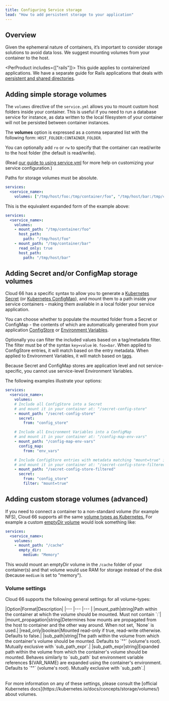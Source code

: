 ```yaml
---
title: Configuring Service storage
lead: "How to add persistent storage to your application"
---
```


## Overview

Given the ephemeral nature of containers, it’s important to consider storage solutions to avoid data loss. We suggest mounting volumes from your container to the host.

<PerProduct includes={["rails"]}>
This guide applies to containerized applications. We have a separate guide for Rails applications that deals with [persistent and shared directories](/docs/build-and-config/rails-shared-directories).
</PerProduct>

## Adding simple storage volumes

The `volumes` directive of the `service.yml` allows you to mount custom host folders inside your container. This is useful if you need to run a database service for instance, as data written to the local filesystem of your container will not be persisted between container instances. 

The **volumes** option is expressed as a comma separated list with the following form: `HOST_FOLDER:CONTAINER_FOLDER`.

You can optionally add `ro` or `rw` to specify that the container can read/write to the host folder (the default is read/write).

(Read [our guide to using service.yml](/docs/build-and-config/docker-service-configuration) for more help on customizing your service configuration.)

<Callout type="warning" title="No relative paths">
Paths for storage volumes must be absolute. 
</Callout>

```yaml
services:
  <service_name>:
    volumes: ["/tmp/host/foo:/tmp/container/foo", "/tmp/host/bar:/tmp/container/bar:ro"]
```

This is the equivalent expanded form of the example above:
```yaml
services:
  <service_name>:
    volumes:
    - mount_path: "/tmp/container/foo"
      host_path: 
        path: "/tmp/host/foo"
    - mount_path: "/tmp/container/bar"
      read_only: true
      host_path: 
        path: "/tmp/host/bar"
```

## Adding Secret and/or ConfigMap storage volumes

Cloud 66 has a specific syntax to allow you to generate a [Kubernetes Secret](https://kubernetes.io/docs/concepts/configuration/secret/) (or [Kubernetes ConfigMap](https://kubernetes.io/docs/concepts/configuration/configmap/)), and mount them to a path inside your service containers - making them available in a local folder your service application. 

You can choose whether to populate the mounted folder from a Secret or ConfigMap - the contents of which are automatically generated from your application [ConfigStore](/docs/build-and-config/config-store) or [Environment Variables](/docs/build-and-config/env-vars). 

Optionally you can filter the included values based on a tag/metadata filter. The filter must be of the syntax `key=value` ie. `foo=bar`. When applied to ConfigStore entries, it will match based on the entry metadata. When applied to Environment Variables, it will match based on [tags](/docs/servers/tagging-components).

<Callout type="warning" title="No service-level env_vars">
 Because Secret and ConfigMap stores are application level and not service-specific, you cannot use service-level Environment Variables. 
</Callout>

The following examples illustrate your options: 

```yaml
services:
  <service_name>:
    volumes:
    # Include all ConfigStore into a Secret
    # and mount it in your container at: "/secret-config-store" 
    - mount_path: "/secret-config-store"
      secret: 
        from: "config_store"

    # Include all Environment Variables into a ConfigMap
    # and mount it in your container at: "/config-map-env-vars" 
    - mount_path: "/config-map-env-vars"
      config_map:
        from: "env_vars"

    # Include ConfigStore entries with metadata matching "mount=true" into a Secret
    # and mount it in your container at: "/secret-config-store-filtered" 
    - mount_path: "/secret-config-store-filtered"
      secret:
        from: "config_store"
        filter: "mount=true"
```

## Adding custom storage volumes (advanced)

If you need to connect a container to a non-standard volume (for example NFS), Cloud 66 supports all the same [volume types as Kubernetes.](https://kubernetes.io/docs/concepts/storage/volumes#types-of-volumes) 
For example a custom [emptyDir volume](https://kubernetes.io/docs/concepts/storage/volumes#emptydir)  would look something like:

```yaml
services:
  <service_name>:
    volumes:
    - mount_path: "/cache"
      empty_dir:
        medium: "Memory"
```

This would mount an emptyDir volume in the `/cache` folder of your container(s) and that volume would use RAM for storage instead of the disk (because `medium` is set to "memory").

### Volume settings

Cloud 66 supports the following general settings for all volume-types:
<Table >
|Option|Format|Description|
|--- |--- |--- |
|mount_path|string|Path within the container at which the volume should be mounted. Must not contain `:`|
|mount_propagation|string|Determines how mounts are propagated from the host to container and the other way around. When not set, `None` is used.|
|read_only|boolean|Mounted read-only if true, read-write otherwise. Defaults to false.|
|sub_path|string|The path within the volume from which the container's volume should be mounted. Defaults to `""` (volume's root). Mutually exclusive with `sub_path_expr`.|
|sub_path_expr|string|Expanded path within the volume from which the container's volume should be mounted. Behaves similarly to `sub_path` but environment variable references $(VAR_NAME) are expanded using the container's environment. Defaults to `""` (volume's root). Mutually exclusive with `sub_path`.|
</Table>
For more information on any of these settings, please consult the [official Kubernetes docs](https://kubernetes.io/docs/concepts/storage/volumes/) about volumes.